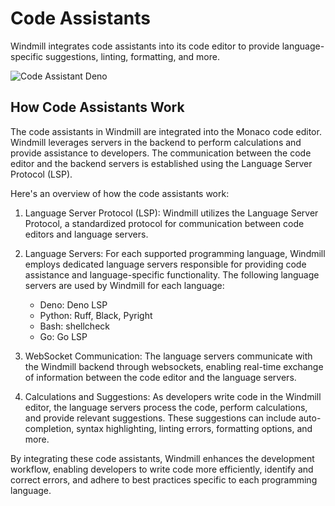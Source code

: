 # Code Assistants

Windmill integrates code assistants into its code editor to provide language-specific suggestions, linting, formatting, and more.

![Code Assistant Deno](../assets/code_editor/code_assistant.png "Code Assistant Deno")

## How Code Assistants Work

The code assistants in Windmill are integrated into the Monaco code editor. Windmill leverages servers in the backend to perform calculations and provide assistance to developers. The communication between the code editor and the backend servers is established using the Language Server Protocol (LSP).

Here's an overview of how the code assistants work:

1. Language Server Protocol (LSP): Windmill utilizes the Language Server Protocol, a standardized protocol for communication between code editors and language servers.

2. Language Servers: For each supported programming language, Windmill employs dedicated language servers responsible for providing code assistance and language-specific functionality. The following language servers are used by Windmill for each language:

   - Deno: Deno LSP
   - Python: Ruff, Black, Pyright
   - Bash: shellcheck
   - Go: Go LSP

3. WebSocket Communication: The language servers communicate with the Windmill backend through websockets, enabling real-time exchange of information between the code editor and the language servers.

4. Calculations and Suggestions: As developers write code in the Windmill editor, the language servers process the code, perform calculations, and provide relevant suggestions. These suggestions can include auto-completion, syntax highlighting, linting errors, formatting options, and more.

By integrating these code assistants, Windmill enhances the development workflow, enabling developers to write code more efficiently, identify and correct errors, and adhere to best practices specific to each programming language.